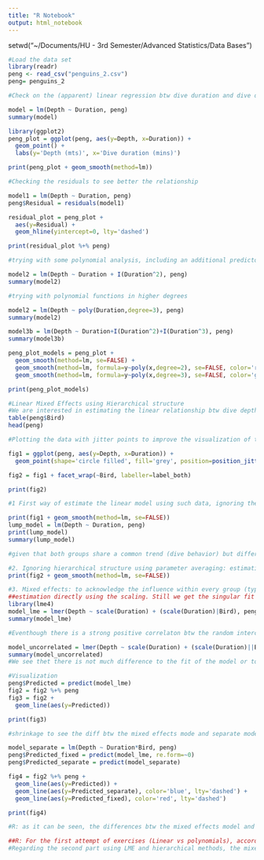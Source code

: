 ```yaml
---
title: "R Notebook"
output: html_notebook
---
```


setwd("~/Documents/HU - 3rd Semester/Advanced Statistics/Data Bases")

```r
#Load the data set
library(readr)
peng <- read_csv("penguins_2.csv")
peng= penguins_2
```


```r
#Check on the (apparent) linear regression btw dive duration and dive depth 

model = lm(Depth ~ Duration, peng)
summary(model)

library(ggplot2)
peng_plot = ggplot(peng, aes(y=Depth, x=Duration)) +
  geom_point() +
  labs(y='Depth (mts)', x='Dive duration (mins)')

print(peng_plot + geom_smooth(method=lm))
```

```r
#Checking the residuals to see better the relationship

model1 = lm(Depth ~ Duration, peng)
peng$Residual = residuals(model1)

residual_plot = peng_plot +
  aes(y=Residual) +
  geom_hline(yintercept=0, lty='dashed')

print(residual_plot %+% peng)
```

```r
#trying with some polynomial analysis, including an additional predictor that catches some curved function of our basic predict. We will try squaring the dive duration (model degree 2, including "two durations")

model2 = lm(Depth ~ Duration + I(Duration^2), peng)
summary(model2)
```

```r
#trying with polynomial functions in higher degrees

model2 = lm(Depth ~ poly(Duration,degree=3), peng)
summary(model2)
```

```r
model3b = lm(Depth ~ Duration+I(Duration^2)+I(Duration^3), peng)
summary(model3b)
```

```r
peng_plot_models = peng_plot +
  geom_smooth(method=lm, se=FALSE) +
  geom_smooth(method=lm, formula=y~poly(x,degree=2), se=FALSE, color='red') +
  geom_smooth(method=lm, formula=y~poly(x,degree=3), se=FALSE, color='green')

print(peng_plot_models)
```

```r
#Linear Mixed Effects using Hierarchical structure
#We are interested in estimating the linear relationship btw dive depth and dive duration among the different types of peguins (assuming that the types of birds could be a hierarchical structure)
table(peng$Bird)
head(peng)
```

```r
#Plotting the data with jitter points to improve the visualization of the multiple points being plotted

fig1 = ggplot(peng, aes(y=Depth, x=Duration)) +
  geom_point(shape='circle filled', fill='grey', position=position_jitter())

fig2 = fig1 + facet_wrap(~Bird, labeller=label_both)

print(fig2)

```

```r
#1 First way of estimate the linear model using such data, ignoring the hierarchical structure: Lumping

print(fig1 + geom_smooth(method=lm, se=FALSE))
lump_model = lm(Depth ~ Duration, peng)
print(lump_model)
summary(lump_model)

#given that both groups share a common trend (dive behavior) but differ from one another a lot on average, then lumping is not very appropiate for our analysis.
```

```r
#2. Ignoring hierarchical structure using parameter averaging: estimating our model completely separate for each group: estimates for each group without generalization to the others #hay algo que no me resulta en el average model
print(fig2 + geom_smooth(method=lm, se=FALSE))

```

```r
#3. Mixed effects: to acknowledge the influence within every group (types of penguin birds) and the overall trend that all groups have in common
##estimation directly using the scaling. Still we get the singular fit warning
library(lme4)
model_lme = lmer(Depth ~ scale(Duration) + (scale(Duration)|Bird), peng)
summary(model_lme)
```

```r
#Eventhough there is a strong positive correlaton btw the random intercepts and random slopes, we are going to simplify the model in order to make it possible to estimate --> estimation of uncorrelated random effects

model_uncorrelated = lmer(Depth ~ scale(Duration) + (scale(Duration)||Bird), peng)
summary(model_uncorrelated)
#We see thet there is not much difference to the fit of the model or to the estimates of the fixed effects. 

```

```r
#Visualization
peng$Predicted = predict(model_lme)
fig2 = fig2 %+% peng
fig3 = fig2 +
  geom_line(aes(y=Predicted))

print(fig3)

```

```r
#shrinkage to see the diff btw the mixed effects mode and separate model for each group

model_separate = lm(Depth ~ Duration*Bird, peng)
peng$Predicted_fixed = predict(model_lme, re.form=~0)
peng$Predicted_separate = predict(model_separate)

fig4 = fig2 %+% peng +
  geom_line(aes(y=Predicted)) +
  geom_line(aes(y=Predicted_separate), color='blue', lty='dashed') +
  geom_line(aes(y=Predicted_fixed), color='red', lty='dashed')

print(fig4)

#R: as it can be seen, the differences btw the mixed effects model and the non-hierarchical model are clearest for the EP3901 and EP432001
```

```r
##R: For the first attempt of exercises (Linear vs polynomials), according to the parameters observed, the polynomial analysis in model degree 2 offers a better adjusted r-squared (in comparison with the linear one and the polynomials analysis in higher degrees). 
#Regarding the second part using LME and hierarchical methods, the mixed methods could be an appropiate option, once it is compared by shrinkage with the non-hierarchical models. 
```

